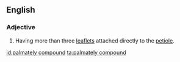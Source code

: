 ==English==

===Adjective===
{{en-adj|head=[[palmately]] [[compound]]|-}}

# {{label|en|botany|of leaves}} Having more than three [[leaflet]]s attached directly to the [[petiole]].

[[id:palmately compound]]
[[ta:palmately compound]]